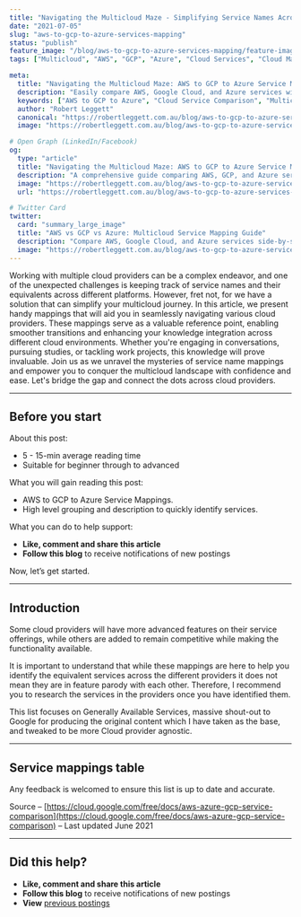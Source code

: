 ```yaml
---
title: "Navigating the Multicloud Maze - Simplifying Service Names Across Cloud Providers"
date: "2021-07-05"
slug: "aws-to-gcp-to-azure-services-mapping"
status: "publish"
feature_image: "/blog/aws-to-gcp-to-azure-services-mapping/feature-image.png"
tags: ["Multicloud", "AWS", "GCP", "Azure", "Cloud Services", "Cloud Mapping", "Cloud Comparison", "DevOps", "Cloud Architecture", "Infrastructure"]

meta:
  title: "Navigating the Multicloud Maze: AWS to GCP to Azure Service Mapping | Robert Leggett"
  description: "Easily compare AWS, Google Cloud, and Azure services with this multicloud mapping guide. Discover equivalent services, simplify your architecture planning, and boost your multicloud fluency."
  keywords: ["AWS to GCP to Azure", "Cloud Service Comparison", "Multicloud Mapping", "AWS Services", "GCP Services", "Azure Services", "Cloud Equivalents", "Cloud Architecture", "Infrastructure", "Robert Leggett"]
  author: "Robert Leggett"
  canonical: "https://robertleggett.com.au/blog/aws-to-gcp-to-azure-services-mapping"
  image: "https://robertleggett.com.au/blog/aws-to-gcp-to-azure-services-mapping/feature-image.png"

# Open Graph (LinkedIn/Facebook)
og:
  type: "article"
  title: "Navigating the Multicloud Maze: AWS to GCP to Azure Service Mapping"
  description: "A comprehensive guide comparing AWS, GCP, and Azure service names. Simplify your multicloud strategy and quickly identify equivalent cloud offerings."
  image: "https://robertleggett.com.au/blog/aws-to-gcp-to-azure-services-mapping/feature-image.png"
  url: "https://robertleggett.com.au/blog/aws-to-gcp-to-azure-services-mapping"

# Twitter Card
twitter:
  card: "summary_large_image"
  title: "AWS vs GCP vs Azure: Multicloud Service Mapping Guide"
  description: "Compare AWS, Google Cloud, and Azure services side-by-side to simplify your multicloud strategy."
  image: "https://robertleggett.com.au/blog/aws-to-gcp-to-azure-services-mapping/feature-image.png"
---
```


Working with multiple cloud providers can be a complex endeavor, and one of the unexpected challenges is keeping track of service names and their equivalents across different platforms. However, fret not, for we have a solution that can simplify your multicloud journey. In this article, we present handy mappings that will aid you in seamlessly navigating various cloud providers. These mappings serve as a valuable reference point, enabling smoother transitions and enhancing your knowledge integration across different cloud environments. Whether you're engaging in conversations, pursuing studies, or tackling work projects, this knowledge will prove invaluable. Join us as we unravel the mysteries of service name mappings and empower you to conquer the multicloud landscape with confidence and ease. Let's bridge the gap and connect the dots across cloud providers.

---

## Before you start

About this post:

*   5 - 15-min average reading time
*   Suitable for beginner through to advanced

What you will gain reading this post:

*   AWS to GCP to Azure Service Mappings.
*   High level grouping and description to quickly identify services.

What you can do to help support:

*   **Like, comment and share this article**
*   **Follow this blog** to receive notifications of new postings

Now, let’s get started.

---

## Introduction

Some cloud providers will have more advanced features on their service offerings, while others are added to remain competitive while making the functionality available.

It is important to understand that while these mappings are here to help you identify the equivalent services across the different providers it does not mean they are in feature parody with each other. Therefore, I recommend you to research the services in the providers once you have identified them.

This list focuses on Generally Available Services, massive shout-out to Google for producing the original content which I have taken as the base, and tweaked to be more Cloud provider agnostic.

---

## Service mappings table

<CloudComparisonTable />

Any feedback is welcomed to ensure this list is up to date and accurate.

Source – [https://cloud.google.com/free/docs/aws-azure-gcp-service-comparison](https://cloud.google.com/free/docs/aws-azure-gcp-service-comparison) – Last updated June 2021

---

## Did this help?

*   **Like, comment and share this article**
*   **Follow this blog** to receive notifications of new postings
*   **View** [previous postings](https://robertleggett.com.au/)
